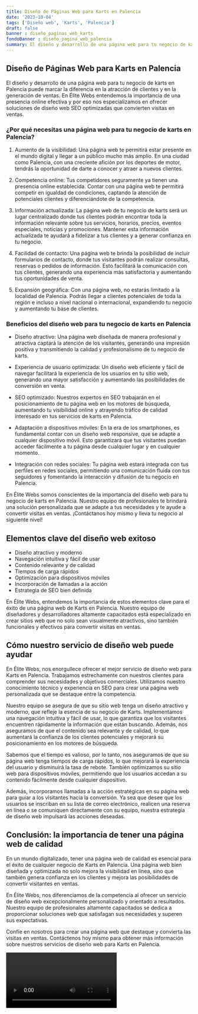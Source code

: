 ```yaml
---
title: Diseño de Páginas Web para Karts en Palencia
date: '2023-10-04'
tags: ['Diseño web', 'Karts', 'Palencia']
draft: false
banner : diseño_paginas_web_karts
fondoBanner : diseño_pagina_web_palencia
summary: El diseño y desarrollo de una página web para tu negocio de karts en Palencia puede marcar la diferencia en la atracción de clientes y en la generación de ventas. En Élite Webs entendemos la importancia de una presencia online efectiva y por eso nos especializamos en ofrecer soluciones de diseño web SEO optimizadas que convierten visitas en ventas.
---
```


## Diseño de Páginas Web para Karts en Palencia

El diseño y desarrollo de una página web para tu negocio de karts en Palencia puede marcar la diferencia en la atracción de clientes y en la generación de ventas. En Élite Webs entendemos la importancia de una presencia online efectiva y por eso nos especializamos en ofrecer soluciones de diseño web SEO optimizadas que convierten visitas en ventas.

### ¿Por qué necesitas una página web para tu negocio de karts en Palencia?

1. Aumento de la visibilidad: Una página web te permitirá estar presente en el mundo digital y llegar a un público mucho más amplio. En una ciudad como Palencia, con una creciente afición por los deportes de motor, tendrás la oportunidad de darte a conocer y atraer a nuevos clientes.

2. Competencia online: Tus competidores seguramente ya tienen una presencia online establecida. Contar con una página web te permitirá competir en igualdad de condiciones, captando la atención de potenciales clientes y diferenciándote de la competencia.

3. Información actualizada: La página web de tu negocio de karts será un lugar centralizado donde tus clientes podrán encontrar toda la información relevante sobre tus servicios, horarios, precios, eventos especiales, noticias y promociones. Mantener esta información actualizada te ayudará a fidelizar a tus clientes y a generar confianza en tu negocio.

4. Facilidad de contacto: Una página web te brinda la posibilidad de incluir formularios de contacto, donde tus visitantes podrán realizar consultas, reservas o pedidos de información. Esto facilitará la comunicación con tus clientes, generando una experiencia más satisfactoria y aumentando tus oportunidades de venta.

5. Expansión geográfica: Con una página web, no estarás limitado a la localidad de Palencia. Podrás llegar a clientes potenciales de toda la región e incluso a nivel nacional o internacional, expandiendo tu negocio y aumentando tu base de clientes.

### Beneficios del diseño web para tu negocio de karts en Palencia

- Diseño atractivo: Una página web diseñada de manera profesional y atractiva captará la atención de los visitantes, generando una impresión positiva y transmitiendo la calidad y profesionalismo de tu negocio de karts.

- Experiencia de usuario optimizada: Un diseño web eficiente y fácil de navegar facilitará la experiencia de los usuarios en tu sitio web, generando una mayor satisfacción y aumentando las posibilidades de conversión en venta.

- SEO optimizado: Nuestros expertos en SEO trabajarán en el posicionamiento de tu página web en los motores de búsqueda, aumentando tu visibilidad online y atrayendo tráfico de calidad interesado en tus servicios de karts en Palencia.

- Adaptación a dispositivos móviles: En la era de los smartphones, es fundamental contar con un diseño web responsive, que se adapte a cualquier dispositivo móvil. Esto garantizará que tus visitantes puedan acceder fácilmente a tu página desde cualquier lugar y en cualquier momento.

- Integración con redes sociales: Tu página web estará integrada con tus perfiles en redes sociales, permitiendo una comunicación fluida con tus seguidores y fomentando la interacción y difusión de tu negocio en Palencia.

En Élite Webs somos conscientes de la importancia del diseño web para tu negocio de karts en Palencia. Nuestro equipo de profesionales te brindará una solución personalizada que se adapte a tus necesidades y te ayude a convertir visitas en ventas. ¡Contáctanos hoy mismo y lleva tu negocio al siguiente nivel!

<GifSeo />

<Cta />

## Elementos clave del diseño web exitoso
- Diseño atractivo y moderno
- Navegación intuitiva y fácil de usar
- Contenido relevante y de calidad
- Tiempos de carga rápidos
- Optimización para dispositivos móviles
- Incorporación de llamadas a la acción
- Estrategia de SEO bien definida

En Élite Webs, entendemos la importancia de estos elementos clave para el éxito de una página web de Karts en Palencia. Nuestro equipo de diseñadores y desarrolladores altamente capacitados está especializado en crear sitios web que no solo sean visualmente atractivos, sino también funcionales y efectivos para convertir visitas en ventas.

## Cómo nuestro servicio de diseño web puede ayudar
En Élite Webs, nos enorgullece ofrecer el mejor servicio de diseño web para Karts en Palencia. Trabajamos estrechamente con nuestros clientes para comprender sus necesidades y objetivos comerciales. Utilizamos nuestro conocimiento técnico y experiencia en SEO para crear una página web personalizada que se destaque entre la competencia.

Nuestro equipo se asegura de que su sitio web tenga un diseño atractivo y moderno, que refleje la esencia de su negocio de Karts. Implementamos una navegación intuitiva y fácil de usar, lo que garantiza que los visitantes encuentren rápidamente la información que están buscando. Además, nos aseguramos de que el contenido sea relevante y de calidad, lo que aumentará la confianza de los clientes potenciales y mejorará su posicionamiento en los motores de búsqueda.

Sabemos que el tiempo es valioso, por lo tanto, nos aseguramos de que su página web tenga tiempos de carga rápidos, lo que mejorará la experiencia del usuario y disminuirá la tasa de rebote. También optimizamos su sitio web para dispositivos móviles, permitiendo que los usuarios accedan a su contenido fácilmente desde cualquier dispositivo.

Además, incorporamos llamadas a la acción estratégicas en su página web para guiar a los visitantes hacia la conversión. Ya sea que desee que los usuarios se inscriban en su lista de correo electrónico, realicen una reserva en línea o se comuniquen directamente con su equipo, nuestra estrategia de diseño web impulsará las acciones deseadas.

## Conclusión: la importancia de tener una página web de calidad
En un mundo digitalizado, tener una página web de calidad es esencial para el éxito de cualquier negocio de Karts en Palencia. Una página web bien diseñada y optimizada no solo mejora la visibilidad en línea, sino que también genera confianza en los clientes y mejora las posibilidades de convertir visitantes en ventas.

En Élite Webs, nos diferenciamos de la competencia al ofrecer un servicio de diseño web excepcionalmente personalizado y orientado a resultados. Nuestro equipo de profesionales altamente capacitados se dedica a proporcionar soluciones web que satisfagan sus necesidades y superen sus expectativas.

Confíe en nosotros para crear una página web que destaque y convierta las visitas en ventas. Contáctenos hoy mismo para obtener más información sobre nuestros servicios de diseño web para Karts en Palencia.

<Video />

<CtaBot job='Karts' city='Palencia'/>

<Gmaps query='Palencia+españa+maps' />